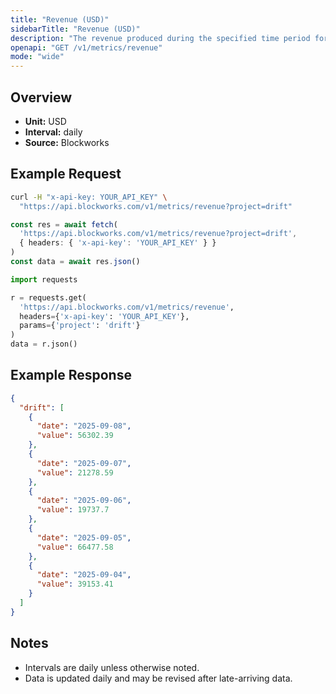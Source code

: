 ```yaml
---
title: "Revenue (USD)"
sidebarTitle: "Revenue (USD)"
description: "The revenue produced during the specified time period for given project."
openapi: "GET /v1/metrics/revenue"
mode: "wide"
---
```


## Overview

- **Unit:** USD
- **Interval:** daily
- **Source:** Blockworks

## Example Request

<CodeGroup>

```bash cURL
curl -H "x-api-key: YOUR_API_KEY" \
  "https://api.blockworks.com/v1/metrics/revenue?project=drift"
```

```typescript TypeScript
const res = await fetch(
  'https://api.blockworks.com/v1/metrics/revenue?project=drift',
  { headers: { 'x-api-key': 'YOUR_API_KEY' } }
)
const data = await res.json()
```

```python Python
import requests

r = requests.get(
  'https://api.blockworks.com/v1/metrics/revenue',
  headers={'x-api-key': 'YOUR_API_KEY'},
  params={'project': 'drift'}
)
data = r.json()
```

</CodeGroup>

## Example Response

```json
{
  "drift": [
    {
      "date": "2025-09-08",
      "value": 56302.39
    },
    {
      "date": "2025-09-07",
      "value": 21278.59
    },
    {
      "date": "2025-09-06",
      "value": 19737.7
    },
    {
      "date": "2025-09-05",
      "value": 66477.58
    },
    {
      "date": "2025-09-04",
      "value": 39153.41
    }
  ]
}
```

## Notes
- Intervals are daily unless otherwise noted.
- Data is updated daily and may be revised after late-arriving data.